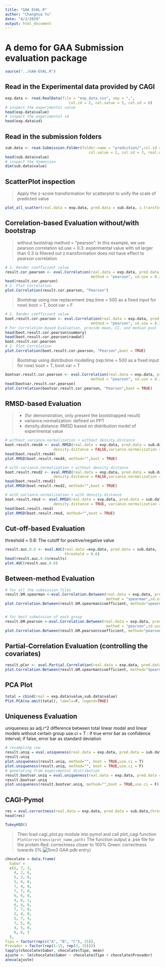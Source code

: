 ```yaml
---
title: "GAA EVAL.R"
author: "Changhua Yu"
date: "4/2/2019"
output: html_document
---
```

# A demo for GAA Submission evaluation package
```r
source("../GAA-EVAL.R")
```

## Read in the Experimental data provided by CAGI
```r
exp.data <- read.RealData(file = "exp_data.csv", sep = ",",
                             col.id = 2, col.value = 5, col.sd = 6)
# inspect the experimental value
head(exp.data$value)
# inspect the experimental sd
head(exp.data$sd)
```

## Read in the submission folders
```r
sub.data <- read.Submission.Folder(folder.name = "prediction/",col.id = 1,
                                      col.value = 2, col.sd = 3, real.data = exp.data)
head(sub.data$value)
# inspect the dimension
dim(sub.data$value)
```

## ScatterPlot inspection
> Apply the z-score transformation for scatterplot to unify the scale of predicted value

```r
plot_all_scatter(real.data = exp.data, pred.data = sub.data, z.transform = TRUE)
```

## Correlation-based Evaluation without/with bootstrap
> without bootstrap
  method = "pearson": In this example, we use pearson correlation
  sd.use = 0.3: experimental value with sd larger than 0.3 is filtered out
  z.transformation does not have effect to pearson correlation
  
```r
# 1. Render coefficient value
result.cor.pearson <- eval.Correlation(real.data = exp.data, pred.data = sub.data,
                                       method = "pearson", sd.use = 0.3,z.transform = TRUE)
head(result.cor.pearson)
# 2. Plot Correlation
plot.Correlation(result.cor.pearson, "Pearson")
```

> Bootstrap using row replacement (rep.time = 500 as a fixed input for now)
  boot = T, boot.var = F

```r
# 1. Render coefficient value
boot.result.cor.pearson <- eval.Correlation(real.data = exp.data, pred.data = sub.data,
                                       method = "pearson", sd.use = 0.3,z.transform = TRUE,boot = T)
# For Correlation-based Evaluation, provide mean, CI, and median pval
head(boot.result.cor.pearson$summary)
head(boot.result.cor.pearson$rawdat)
boot.result.cor.pearson
# 2. Plot Correlation
plot.Correlation(boot.result.cor.pearson, "Pearson",boot = TRUE)
```

> Bootstrap using distribution modelling (rep.time = 500 as a fixed input for now)
  boot = T, boot.var = T

```r
bootvar.result.cor.pearson <- eval.Correlation(real.data = exp.data, pred.data = sub.data,
                                       method = "pearson", sd.use = 0.3,z.transform = TRUE,boot = T,boot.var = T )
head(bootvar.result.cor.pearson)
plot.Correlation(bootvar.result.cor.pearson, "Pearson",boot = TRUE)
```



## RMSD-based Evaluation 
>   - (for demonstration, only present the bootstrapped result)
    - variance.normalization: defined on PPT
    - density.distance: RMSD based on distribution model of experimental value
   
```r
# without variance.normalization + without density.distance
boot.result.rmsd4 <- eval.RMSD(real.data = exp.data, pred.data = sub.data,sd.use = NA, 
                      density.distance = FALSE,variance.normalization = FALSE,boot = TRUE)
head(boot.result.rmsd4)
plot.RMSD(boot.result.rmsd4, method="",boot = TRUE)

# with variance.normalization + without density.distance
boot.result.rmsd2 <- eval.RMSD(real.data = exp.data, pred.data = sub.data,sd.use = NA, 
                      density.distance = FALSE,variance.normalization = TRUE,boot = TRUE)
head(boot.result.rmsd2)
plot.RMSD(boot.result.rmsd2, method="",boot = TRUE)

# with variance.normalization + with density.distance
boot.result.rmsd <- eval.RMSD(real.data = exp.data, pred.data = sub.data,sd.use = NA, 
                      density.distance = TRUE, variance.normalization = TRUE, boot = TRUE)
head(boot.result.rmsd)
plot.RMSD(boot.result.rmsd, method="",boot = TRUE)
```

## Cut-off-based Evaluation
   threshold = 0.6: The cutoff for positive/negative value
```r
result.auc.0.6 <- eval.AUC(real.data =exp.data, pred.data = sub.data, 
                           threshold = 0.6)
head(result.auc.0.6$results)
plot.AUC(result.auc.0.6)
```

## Between-method Evaluation
```r
# for all the submission files
result.bM.spearman <-eval.Correlation.Between(real.data = exp.data, pred.data = sub.data,
                                              method = "spearman",sd.use = NA,z.transform = TRUE)
plot.Correlation.Between(result.bM.spearman$coefficient, method="spearman")


# for best submission of each group
result.bM.pearson <-eval.Correlation.Between(real.data = exp.data, pred.data = sub.data,
                                              method = "pearson",sd.use = NA,z.transform = TRUE,grouped = TRUE)
plot.Correlation.Between(result.bM.pearson$coefficient, method="pearson")
```

## Partial-Correlation Evaluation (controlling the covariates)
```r
result.pCor <- eval.Partial.Correlation(real.data = exp.data, pred.data = sub.data, method = "spearman")
plot.Correlation.Between(result.bM.spearman$coefficient, method="Spearman")
```

## PCA Plot
```r
total = cbind(real = exp.data$value,sub.data$value)
Plot.PCA(na.omit(total), labels=F, legend=TRUE) 
```

## Uniqueness Evaluation
   uniqueness as adj.r^2 difference between total linear model and linear models without certain group
   use.ci = T : if true error bar as confidence interval; if false, error bar as standard deviation
   
```r
# resampling row
result.uniq = eval.uniqueness(real.data = exp.data, pred.data = sub.data,boot = TRUE)
result.uniq
plot.uniqueness(result.uniq, method="", boot = TRUE,use.ci = T)
plot.uniqueness(result.uniq, method="", boot = TRUE,use.ci = F)
# generating from experimental distribution
result.bootvar.uniq = eval.uniqueness(real.data = exp.data, pred.data = sub.data,boot = TRUE,boot.var = T)
result.bootvar.uniq
plot.uniqueness(result.bootvar.uniq, method="",boot = TRUE,use.ci = F)
```

## CAGI-Pymol

```r
res = eval.correctness(real.data = exp.data, pred.data = sub.data,threshold = 0.5,sd.use = NA,lower.positive = F,z.transform = F,"5nn3")
head(res)

TukeyHSD()
```
> Then load cagi_plot.py module into pymol and call plot_cagi function
  `PlotCorrectness(prot_name,path)` The function output a .pse file for the protein
  Red: correctness closer to 100%
  Green: correctness towards 0%
  ![5nn3 GAA pdb entry)](./5nn3.png)

```r
chocolate = data.frame(
  Sabor =
  c(5, 7, 3,
    4, 2, 6,
    5, 3, 6,
    5, 6, 0,
    7, 4, 0,
    7, 7, 0,
    6, 6, 0,
    4, 6, 1,
    6, 4, 0,
    7, 7, 0,
    2, 4, 0,
    5, 7, 4,
    7, 5, 0,
    4, 5, 0,
    6, 6, 3
  ),
Tipo = factor(rep(c("A", "B", "C"), 15)),
Provador = factor(rep(1:15, rep(3, 15))))
tapply(chocolate$Sabor, chocolate$Tipo, mean)
ajuste <- lm(chocolate$Sabor ~ chocolate$Tipo + chocolate$Provador)
anova(ajuste)
```
